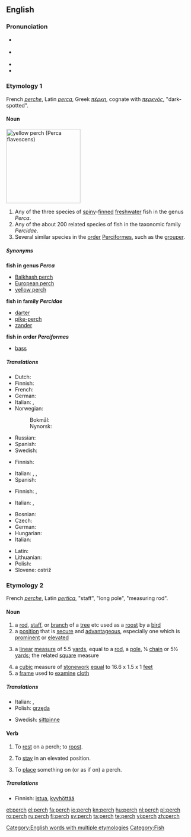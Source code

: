==English==

===Pronunciation===
* {{a|UK}} {{IPA|/pɜːtʃ/}}
* {{a|UK}} {{IPA|/pɝtʃ/}}
* {{audio|en-us-perch.ogg|Audio (US)}}
* {{rhymes|ɜː(r)tʃ}}

===Etymology 1===
French ''[[perche]]'', Latin ''[[perca]]'', Greek ''[[πέρκη]]'', cognate with ''[[περκνός]]'', "dark-spotted".

====Noun====
[[Image:YellowPerch.jpg|right|thumb|200px|yellow perch (''Perca flavescens'')]]
{{en-noun|es|pl2=perch}}

# Any of the three species of [[spiny]]-[[fin|finned]] [[freshwater]] fish in the genus ''Perca''.
# Any of the about 200 related species of fish in the taxonomic family ''Percidae''.
# Several similar species in the [[order]] [[Perciformes]], such as the [[grouper]].

=====Synonyms=====
'''fish in genus ''Perca'''''
* [[Balkhash perch]]
* [[European perch]]
* [[yellow perch]]
'''fish in family ''Percidae'''''
* [[darter]]
* [[pike-perch]]
* [[zander]]
'''fish in order ''Perciformes'''''
* [[bass]]

=====Translations=====
{{trans-top|fish of the genus ''Perca''}}
* Dutch: {{t+|nl|baars|m}}
* Finnish: {{t+|fi|ahven}}
* French: {{t+|fr|perche|f}}
* German: {{t+|de|Barsch|m}}
* Italian: {{t|it|pesce persico|m}},  {{t|it|perca}}
* Norwegian:
*: Bokmål: {{t+|no|abbor}}
*: Nynorsk: {{t|nn|åbor|xs=Norwegian Nynorsk}}
{{trans-mid}}
* Russian: {{t|ru|окунь|m|tr=ókun'|sc=Cyrl}}
* Spanish: {{t-|es|perca|f}}
* Swedish: {{t+|sv|abborre|c}}
{{trans-bottom}}

{{trans-top|fish in the taxonomic family ''Percidae''}}
* Finnish: {{t+|fi|ahven}}
{{trans-mid}}
* Italian: {{t|it|luccioperca}},  {{t|it|sandra}},  {{t|it|luccio}}
* Spanish: {{t-|es|perca|f}}
{{trans-bottom}}

{{trans-top|fish in the taxonomic order ''Perciformes''}}
* Finnish: {{t-|fi|ahvenkala}}, {{t+|fi|ahven}}
{{trans-mid}}
* Italian: {{t|it|spigola}},  {{t|it|branzino}}
{{trans-bottom}}

{{checktrans-top}}
* Bosnian: {{t-|bs|grgeč}}
* Czech: {{t-|cs|okoun|m}}
* German: {{t+|de|Barsch|m}}
* Hungarian: {{t|hu|sügér}}
* Italian: {{t-|it|pesce persico}}
{{trans-mid}}
* Latin: {{t-|la|perca}}
* Lithuanian: {{t|lt|ešerys|m|xs=Lithuanian}}
* Polish: {{t|pl|okoń |m}}
* Slovene: ostriž {{m}}
{{trans-bottom}}

===Etymology 2===
French ''[[perche]]'', Latin ''[[pertica]]'', "staff", "long pole", "measuring rod".

====Noun====
{{en-noun|es|pl2=perch}}

# a [[rod]], [[staff]], or [[branch]] of a [[tree]] etc used as a [[roost]] by a [[bird]]
# a [[position]] that is [[secure]] and [[advantageous]], especially one which is [[prominent]] or [[elevated]]
# {{dated}} a [[linear]] [[measure]] of 5.5 [[yards]], equal to a [[rod]], a [[pole]], ¼ [[chain]] or 5½ [[yard]]s; the related [[square]] measure
# a [[cubic]] measure of [[stonework]] [[equal]] to 16.6 x 1.5 x 1 [[feet]]
# a [[frame]] used to [[examine]] [[cloth]]

=====Translations=====
{{trans-top|rod used by bird}}
* Italian: {{t|it|pertica|f}},  {{t|it|trespolo|m}}
* Polish: [[grzęda]] {{f}}
{{trans-mid}}
* Swedish: [[sittpinne]] {{c}}
{{trans-bottom}}

====Verb====
{{en-verb|perch|es}}

# {{intransitive}} To [[rest]] on a perch; to [[roost]].
# {{intransitive}} To [[stay]] in an elevated position.
# {{transitive}} To [[place]] something on (or as if on) a perch.

=====Translations=====
* Finnish: [[istua]], [[kyyhöttää]]

[[Category:English words with multiple etymologies]]
[[Category:Fish]]

[[et:perch]]
[[el:perch]]
[[fa:perch]]
[[io:perch]]
[[kn:perch]]
[[hu:perch]]
[[nl:perch]]
[[pl:perch]]
[[ro:perch]]
[[ru:perch]]
[[fi:perch]]
[[sv:perch]]
[[ta:perch]]
[[te:perch]]
[[vi:perch]]
[[zh:perch]]